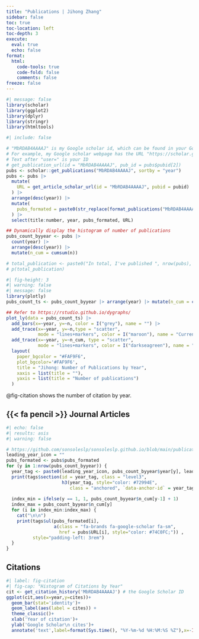 ```yaml
---
title: "Publications | Jihong Zhang"
sidebar: false
toc: true
toc-location: left
toc-depth: 3
execute: 
  eval: true
  echo: false
format: 
  html:
    code-tools: true
    code-fold: false
    comments: false
freeze: false    
---
```


```r
#| message: false
library(scholar)
library(ggplot2)
library(dplyr)
library(stringr)
library(htmltools)
```

```r
#| include: false

# "MbRDAB4AAAAJ" is my Google scholar id, which can be found in your Google scholar URL address
# For example, my Google scholar webpage has the URL "https://scholar.google.com/citations?user=MbRDAB4AAAAJ&hl=zh-CN"
# Text after "user=" is your ID
# get_publication_url(id = "MbRDAB4AAAAJ", pub_id = pubs$pubid[2])
pubs <- scholar::get_publications("MbRDAB4AAAAJ", sortby = "year") 
pubs <- pubs |> 
  mutate(
    URL = get_article_scholar_url(id = "MbRDAB4AAAAJ", pubid = pubid)
  ) |> 
  arrange(desc(year)) |> 
  mutate(
    pubs_formated = paste0(str_replace(format_publications("MbRDAB4AAAAJ"), "Zhang, J.", "**Zhang, J.**"))
  ) |> 
  select(title:number, year, pubs_formated, URL)
```

```r
## Dynamically display the histogram of number of publications
pubs_count_byyear <- pubs |> 
  count(year) |> 
  arrange(desc(year)) |> 
  mutate(n_cum = cumsum(n))

# total_publication <- paste0("In total, I've published ", nrow(pubs), " papers. ")
# p(total_publication)
```

```r
#| fig-height: 3
#| warning: false
#| message: false
library(plotly)
pubs_count_ts <- pubs_count_byyear |> arrange(year) |> mutate(n_cum = cumsum(n))

## Refer to https://rstudio.github.io/dygraphs/
plot_ly(data = pubs_count_ts) |> 
  add_bars(x=~year, y=~n, color = I("grey"), name = "") |> 
  add_trace(x=~year, y=~n,type = "scatter", 
            mode = "lines+markers", color = I("maroon"), name = "Current Number") |> 
  add_trace(x=~year, y=~n_cum, type = "scatter",
            mode = "lines+markers", color = I("darkseagreen"), name = "Cumulative Number") |> 
  layout(
    paper_bgcolor = "#FAF9F6",
    plot_bgcolor='#FAF9F6',
    title = "Jihong: Number of Publications by Year",
    xaxis = list(title = ""),
    yaxis = list(title = "Number of publications")
  )
```

@fig-citation shows the number of citation by year.



## {{< fa pencil >}} Journal Articles

```r
#| echo: false
#| results: asis
#| warning: false

# https://github.com/sonsoleslp/sonsoleslp.github.io/blob/main/publications.qmd
leading_year_icon = ""
pubs_formated <- pubs$pubs_formated
for (y in 1:nrow(pubs_count_byyear)) {
  year_tag <- paste0(leading_year_icon, pubs_count_byyear$year[y], leading_year_icon)
  print(tags$section(id = year_tag, class = "level3",
                     h3(year_tag, style="color: #72994E", 
                        class = "anchored", `data-anchor-id` = year_tag)))
  
  index_min = ifelse(y == 1, 1, pubs_count_byyear$n_cum[y-1] + 1)
  index_max = pubs_count_byyear$n_cum[y]
  for (i in index_min:index_max) {
    cat("\n\n")
    print(tags$ul(pubs_formated[i], 
                  a(class = "fa-brands fa-google-scholar fa-sm", 
                    href = pubs$URL[i], style="color: #74C0FC;")) , 
          style="padding-left: 3rem")
  }
}
```


## Citations

```r
#| label: fig-citation
#| fig-cap: "Histogram of Citations by Year"
cit <- get_citation_history('MbRDAB4AAAAJ') # the Google Scholar ID
ggplot(cit,aes(x=year,y=cites))+
  geom_bar(stat='identity')+
  geom_label(aes(label = cites)) +
  theme_classic()+
  xlab('Year of citation')+
  ylab('Google Scholar\n cites')+
  annotate('text',label=format(Sys.time(), "%Y-%m-%d %H:%M:%S %Z"),x=-Inf,y=Inf,vjust=1.5,hjust=-0.05,size=3,colour='gray')
```
